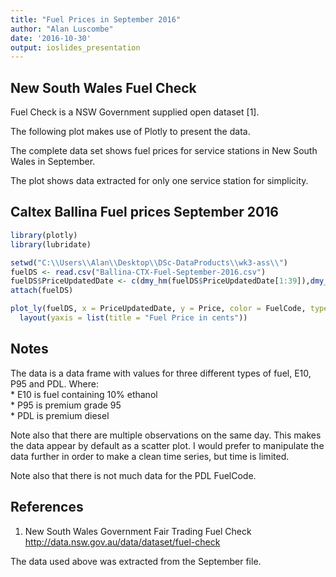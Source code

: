 ```yaml
---
title: "Fuel Prices in September 2016"
author: "Alan Luscombe"
date: '2016-10-30'
output: ioslides_presentation
---
```

## New South Wales Fuel Check

Fuel Check is a NSW Government supplied open dataset [1].

The following plot makes use of Plotly to present the data.  

The complete data set shows fuel prices for service stations in New South Wales in September.  

The plot shows data extracted for only one service station for simplicity.  

## Caltex Ballina Fuel prices September 2016    

```r
library(plotly)
library(lubridate)

setwd("C:\\Users\\Alan\\Desktop\\DSc-DataProducts\\wk3-ass\\")
fuelDS <- read.csv("Ballina-CTX-Fuel-September-2016.csv")
fuelDS$PriceUpdatedDate <- c(dmy_hm(fuelDS$PriceUpdatedDate[1:39]),dmy_hms(fuelDS$PriceUpdatedDate[40:91]))
attach(fuelDS)

plot_ly(fuelDS, x = PriceUpdatedDate, y = Price, color = FuelCode, type = "scatter") %>%
  layout(yaxis = list(title = "Fuel Price in cents"))
```
   
## Notes

The data is a data frame with values for three different types of fuel, E10, P95 and PDL.
Where:  
* E10 is fuel containing 10% ethanol  
* P95 is premium grade 95  
* PDL is premium diesel  

Note also that there are multiple observations on the same day.  This makes the data appear by default as a scatter plot.  I would prefer to manipulate the data further in order to make a clean time series, but time is limited.

Note also that there is not much data for the PDL FuelCode.   


## References
1. New South Wales Government Fair Trading Fuel Check
[http://data.nsw.gov.au/data/dataset/fuel-check](http://data.nsw.gov.au/data/dataset/fuel-check)

The data used above was extracted from the September file.